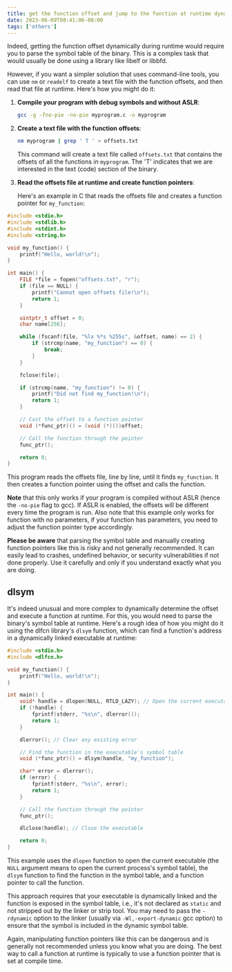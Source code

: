 ```yaml
---
title: get the function offset and jump to the function at runtime dynamically
date: 2023-06-09T08:41:06-08:00
tags: ['others']
---
```


Indeed, getting the function offset dynamically during runtime would require you to parse the symbol table of the binary. This is a complex task that would usually be done using a library like libelf or libbfd.

However, if you want a simpler solution that uses command-line tools, you can use `nm` or `readelf` to create a text file with the function offsets, and then read that file at runtime. Here's how you might do it:

1. **Compile your program with debug symbols and without ASLR**:

    ```bash
    gcc -g -fno-pie -no-pie myprogram.c -o myprogram
    ```

2. **Create a text file with the function offsets**:

    ```bash
    nm myprogram | grep ' T ' > offsets.txt
    ```

    This command will create a text file called `offsets.txt` that contains the offsets of all the functions in `myprogram`. The 'T' indicates that we are interested in the text (code) section of the binary.

3. **Read the offsets file at runtime and create function pointers**:

    Here's an example in C that reads the offsets file and creates a function pointer for `my_function`:

```c
#include <stdio.h>
#include <stdlib.h>
#include <stdint.h>
#include <string.h>

void my_function() {
    printf("Hello, world!\n");
}

int main() {
    FILE *file = fopen("offsets.txt", "r");
    if (file == NULL) {
        printf("Cannot open offsets file!\n");
        return 1;
    }

    uintptr_t offset = 0;
    char name[256];

    while (fscanf(file, "%lx %*s %255s", &offset, name) == 2) {
        if (strcmp(name, "my_function") == 0) {
            break;
        }
    }

    fclose(file);

    if (strcmp(name, "my_function") != 0) {
        printf("Did not find my_function!\n");
        return 1;
    }

    // Cast the offset to a function pointer
    void (*func_ptr)() = (void (*)())offset;

    // Call the function through the pointer
    func_ptr();

    return 0;
}
```

This program reads the offsets file, line by line, until it finds `my_function`. It then creates a function pointer using the offset and calls the function.

**Note** that this only works if your program is compiled without ASLR (hence the `-no-pie` flag to gcc). If ASLR is enabled, the offsets will be different every time the program is run. Also note that this example only works for function with no parameters, if your function has parameters, you need to adjust the function pointer type accordingly.

**Please be aware** that parsing the symbol table and manually creating function pointers like this is risky and not generally recommended. It can easily lead to crashes, undefined behavior, or security vulnerabilities if not done properly. Use it carefully and only if you understand exactly what you are doing.

## dlsym

It's indeed unusual and more complex to dynamically determine the offset and execute a function at runtime. For this, you would need to parse the binary's symbol table at runtime. Here's a rough idea of how you might do it using the dlfcn library's `dlsym` function, which can find a function's address in a dynamically linked executable at runtime:

```c
#include <stdio.h>
#include <dlfcn.h>

void my_function() {
    printf("Hello, world!\n");
}

int main() {
    void* handle = dlopen(NULL, RTLD_LAZY); // Open the current executable
    if (!handle) {
        fprintf(stderr, "%s\n", dlerror());
        return 1;
    }

    dlerror(); // Clear any existing error

    // Find the function in the executable's symbol table
    void (*func_ptr)() = dlsym(handle, "my_function");

    char* error = dlerror();
    if (error) {
        fprintf(stderr, "%s\n", error);
        return 1;
    }

    // Call the function through the pointer
    func_ptr();

    dlclose(handle); // Close the executable

    return 0;
}
```

This example uses the `dlopen` function to open the current executable (the `NULL` argument means to open the current process's symbol table), the `dlsym` function to find the function in the symbol table, and a function pointer to call the function.

This approach requires that your executable is dynamically linked and the function is exposed in the symbol table, i.e., it's not declared as `static` and not stripped out by the linker or strip tool. You may need to pass the `-rdynamic` option to the linker (usually via `-Wl,-export-dynamic` gcc option) to ensure that the symbol is included in the dynamic symbol table.

Again, manipulating function pointers like this can be dangerous and is generally not recommended unless you know what you are doing. The best way to call a function at runtime is typically to use a function pointer that is set at compile time.
